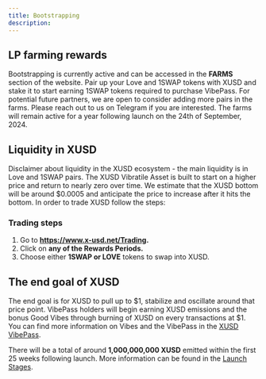 ```yaml
---
title: Bootstrapping
description: 
---
```


## LP farming rewards

Bootstrapping is currently active and can be accessed in the **FARMS** section of the website. Pair up your Love and 1SWAP tokens with XUSD and stake it to start earning 1SWAP tokens required to purchase VibePass. For potential future partners, we are open to consider adding more pairs in the farms. Please reach out to us on Telegram if you are interested. The farms will remain active for a year following launch on the 24th of September, 2024.

## Liquidity in XUSD

Disclaimer about liquidity in the XUSD ecosystem - the main liquidity is in Love and 1SWAP pairs. The XUSD Vibratile Asset is built to start on a higher price and return to nearly zero over time. We estimate that the XUSD bottom will be around $0.0005 and anticipate the price to increase after it hits the bottom. In order to trade XUSD follow the steps:

### Trading steps
1. Go to **https://www.x-usd.net/Trading.**
2. Click on **any of the Rewards Periods.**
3. Choose either **1SWAP or LOVE** tokens to swap into XUSD.


## The end goal of XUSD

The end goal is for XUSD to pull up to $1, stabilize and oscillate around that price point. VibePass holders will begin earning XUSD emissions and the bonus Good Vibes through burning of XUSD on every transactions at $1. You can find more information on Vibes and the VibePass in the [XUSD VibePass](https://docs.x-usd.net/docs/VibePass/Obtain).

There will be a total of around **1,000,000,000 XUSD** emitted within the first 25 weeks following launch. More information can be found in the [Launch Stages](https://docs.x-usd.net/docs/Launch/Genesis).

